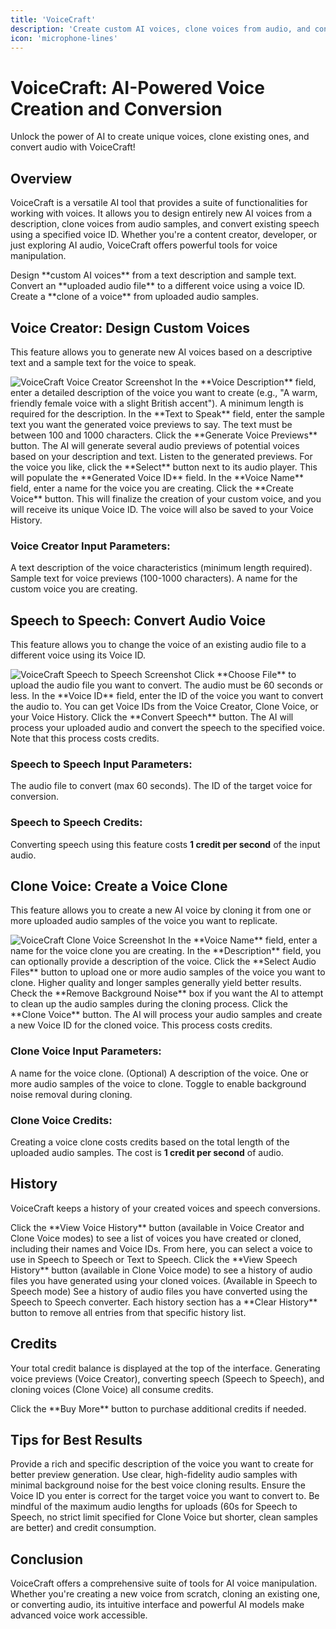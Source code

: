 ```yaml
---
title: 'VoiceCraft'
description: 'Create custom AI voices, clone voices from audio, and convert speech using AI.'
icon: 'microphone-lines'
---
```


# VoiceCraft: AI-Powered Voice Creation and Conversion

<Tip>
  Unlock the power of AI to create unique voices, clone existing ones, and convert audio with VoiceCraft!
</Tip>

## Overview

VoiceCraft is a versatile AI tool that provides a suite of functionalities for working with voices. It allows you to design entirely new AI voices from a description, clone voices from audio samples, and convert existing speech using a specified voice ID. Whether you're a content creator, developer, or just exploring AI audio, VoiceCraft offers powerful tools for voice manipulation.

<CardGroup cols={3}>
  <Card title="Voice Creator" icon="wand-magic-sparkles">
    Design **custom AI voices** from a text description and sample text.
  </Card>
  <Card title="Speech to Speech" icon="rotate">
    Convert an **uploaded audio file** to a different voice using a voice ID.
  </Card>
  <Card title="Clone Voice" icon="user-plus">
    Create a **clone of a voice** from uploaded audio samples.
  </Card>
</CardGroup>

## Voice Creator: Design Custom Voices

This feature allows you to generate new AI voices based on a descriptive text and a sample text for the voice to speak.

<Frame>
  <img src="https://pixiomedia.nyc3.digitaloceanspaces.com/docs/voicecraft-voicecreator.png" alt="VoiceCraft Voice Creator Screenshot" />
</Frame>

<Steps>
  <Step title="Describe the Voice" icon="pencil">
    In the **Voice Description** field, enter a detailed description of the voice you want to create (e.g., "A warm, friendly female voice with a slight British accent"). A minimum length is required for the description.
  </Step>
  <Step title="Enter Text to Speak" icon="keyboard">
    In the **Text to Speak** field, enter the sample text you want the generated voice previews to say. The text must be between 100 and 1000 characters.
  </Step>
  <Step title="Generate Voice Previews" icon="play">
    Click the **Generate Voice Previews** button. The AI will generate several audio previews of potential voices based on your description and text.
  </Step>
  <Step title="Select a Preview" icon="list-check">
    Listen to the generated previews. For the voice you like, click the **Select** button next to its audio player. This will populate the **Generated Voice ID** field.
  </Step>
  <Step title="Name Your Voice" icon="text">
    In the **Voice Name** field, enter a name for the voice you are creating.
  </Step>
  <Step title="Create Voice" icon="circle-check">
    Click the **Create Voice** button. This will finalize the creation of your custom voice, and you will receive its unique Voice ID. The voice will also be saved to your Voice History.
  </Step>
</Steps>

### Voice Creator Input Parameters:

<ResponseField name="Voice Description" type="string" required>
  A text description of the voice characteristics (minimum length required).
</ResponseField>
<ResponseField name="Text to Speak" type="string" required>
  Sample text for voice previews (100-1000 characters).
</ResponseField>
<ResponseField name="Voice Name" type="string" required>
  A name for the custom voice you are creating.
</ResponseField>

## Speech to Speech: Convert Audio Voice

This feature allows you to change the voice of an existing audio file to a different voice using its Voice ID.

<Frame>
  <img src="https://pixiomedia.nyc3.digitaloceanspaces.com/docs/voicecraft-speechtospeech.png" alt="VoiceCraft Speech to Speech Screenshot" />
</Frame>

<Steps>
  <Step title="Upload Audio File" icon="upload">
    Click **Choose File** to upload the audio file you want to convert. The audio must be 60 seconds or less.
  </Step>
  <Step title="Enter Voice ID" icon="key">
    In the **Voice ID** field, enter the ID of the voice you want to convert the audio to. You can get Voice IDs from the Voice Creator, Clone Voice, or your Voice History.
  </Step>
  <Step title="Convert Speech" icon="play">
    Click the **Convert Speech** button. The AI will process your uploaded audio and convert the speech to the specified voice. Note that this process costs credits.
  </Step>
</Steps>

### Speech to Speech Input Parameters:

<ResponseField name="Upload Audio File" type="file" required>
  The audio file to convert (max 60 seconds).
</ResponseField>
<ResponseField name="Voice ID" type="string" required>
  The ID of the target voice for conversion.
</ResponseField>

### Speech to Speech Credits:

Converting speech using this feature costs **1 credit per second** of the input audio.

## Clone Voice: Create a Voice Clone

This feature allows you to create a new AI voice by cloning it from one or more uploaded audio samples of the voice you want to replicate.

<Frame>
  <img src="https://pixiomedia.nyc3.digitaloceanspaces.com/docs/voicecraft-voicecloner.png" alt="VoiceCraft Clone Voice Screenshot" />
</Frame>

<Steps>
  <Step title="Name Your Voice" icon="text">
    In the **Voice Name** field, enter a name for the voice clone you are creating.
  </Step>
  <Step title="Describe the Voice (Optional)" icon="pencil">
    In the **Description** field, you can optionally provide a description of the voice.
  </Step>
  <Step title="Select Audio Files" icon="upload">
    Click the **Select Audio Files** button to upload one or more audio samples of the voice you want to clone. Higher quality and longer samples generally yield better results.
  </Step>
  <Step title="Remove Background Noise (Optional)" icon="sliders">
    Check the **Remove Background Noise** box if you want the AI to attempt to clean up the audio samples during the cloning process.
  </Step>
  <Step title="Clone Voice" icon="user-plus">
    Click the **Clone Voice** button. The AI will process your audio samples and create a new Voice ID for the cloned voice. This process costs credits.
  </Step>
</Steps>

### Clone Voice Input Parameters:

<ResponseField name="Voice Name" type="string" required>
  A name for the voice clone.
</ResponseField>
<ResponseField name="Description" type="string">
  (Optional) A description of the voice.
</ResponseField>
<ResponseField name="Audio Files" type="array of files" required>
  One or more audio samples of the voice to clone.
</ResponseField>
<ResponseField name="Remove Background Noise" type="boolean">
  Toggle to enable background noise removal during cloning.
</ResponseField>

### Clone Voice Credits:

Creating a voice clone costs credits based on the total length of the uploaded audio samples. The cost is **1 credit per second** of audio.

## History

VoiceCraft keeps a history of your created voices and speech conversions.

<AccordionGroup>
  <Accordion title="View Voice History" icon="list">
    Click the **View Voice History** button (available in Voice Creator and Clone Voice modes) to see a list of voices you have created or cloned, including their names and Voice IDs. From here, you can select a voice to use in Speech to Speech or Text to Speech.
  </Accordion>
  <Accordion title="View Speech History" icon="clock">
    Click the **View Speech History** button (available in Clone Voice mode) to see a history of audio files you have generated using your cloned voices.
  </Accordion>
  <Accordion title="Conversion History" icon="clock">
    (Available in Speech to Speech mode) See a history of audio files you have converted using the Speech to Speech converter.
  </Accordion>
  <Accordion title="Clear History" icon="trash">
    Each history section has a **Clear History** button to remove all entries from that specific history list.
  </Accordion>
</AccordionGroup>

## Credits

Your total credit balance is displayed at the top of the interface. Generating voice previews (Voice Creator), converting speech (Speech to Speech), and cloning voices (Clone Voice) all consume credits.

<Tip>
  Click the **Buy More** button to purchase additional credits if needed.
</Tip>

## Tips for Best Results

<CardGroup cols={2}>
  <Card title="Detailed Voice Description (Voice Creator)" icon="pencil">
    Provide a rich and specific description of the voice you want to create for better preview generation.
  </Card>
  <Card title="High-Quality Audio Samples (Clone Voice)" icon="volume-high">
    Use clear, high-fidelity audio samples with minimal background noise for the best voice cloning results.
  </Card>
  <Card title="Accurate Voice ID (Speech to Speech)" icon="key">
    Ensure the Voice ID you enter is correct for the target voice you want to convert to.
  </Card>
  <Card title="Manage Audio Lengths" icon="clock">
    Be mindful of the maximum audio lengths for uploads (60s for Speech to Speech, no strict limit specified for Clone Voice but shorter, clean samples are better) and credit consumption.
  </Card>
</CardGroup>

## Conclusion

VoiceCraft offers a comprehensive suite of tools for AI voice manipulation. Whether you're creating a new voice from scratch, cloning an existing one, or converting audio, its intuitive interface and powerful AI models make advanced voice work accessible.

